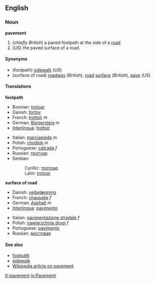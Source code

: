==English==
===Noun===
'''pavement'''

#(''chiefly British'') a paved footpath at the side of a [[road]]
#(''US'') the paved surface of a road.

====Synonyms====
*(footpath) [[sidewalk]] (''US'')
*(surface of road) [[roadway]] (''British''), [[road]] [[surface]] (''British''), [[pave]] (''US'')

====Translations====

'''footpath'''
{{top}}
*Bosnian: [[trotoar]] {{m}}
*Danish: [[fortov]]
*French: [[trottoir#French|trottoir]] ''m''
*German: [[Bürgersteig]] ''m''
*[[Interlingua]]: [[trottoir#Interlingua|trottoir]]
{{mid}}
*Italian: [[marciapiede]] ''m''
*Polish: [[chodnik]] ''m''
*Portuguese: [[calçada]] ''f''
*Russian: [[тротуар]]
*Serbian:
*:Cyrillic: [[тротоар]] {{m}}
*:Latin: [[trotoar#Serbian|trotoar]] {{m}}
{{bottom}}

'''surface of road'''
{{top}}
*Danish: [[vejbelægning]]
*French: [[chaussée]] ''f''
*German: [[Asphalt]] ''m''
*[[Interlingua]]: [[pavimento#Interlingua|pavimento]]
{{mid}}
*Italian: [[pavimentazione stradale]] ''f''
*Polish: [[nawierzchnia drogi]] ''f''
*Portuguese: [[pavimento#Portuguese|pavimento]]
*Russian: [[мостовая]]
{{bottom}}

====See also====<!-- maybe or maybe not synonyms -->
*[[footpath]]
*[[sidewalk]]
*[[w:pavement|Wikipedia article on pavement]]
[[fr:pavement]]
[[io:Pavement]]